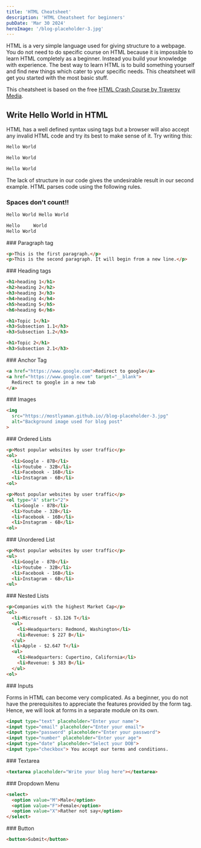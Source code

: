 ```yaml
---
title: 'HTML Cheatsheet'
description: 'HTML Cheatsheet for beginners'
pubDate: 'Mar 30 2024'
heroImage: '/blog-placeholder-3.jpg'
---
```



HTML is a very simple language used for giving structure to a webpage. You do not need to do specific course on HTML because it is impossible to learn HTML completely as a beginner. Instead you build your knowledge with experience. The best way to learn HTML is to build something yourself and find new things which cater to your specific needs. This cheatsheet will get you started with the most basic stuff.

This cheatsheet is based on the free <a href="https://youtu.be/UB1O30fR-EE" target="__blank">HTML Crash Course by Traversy Media</a>. 

## Write Hello World in HTML

HTML has a well defined syntax using tags but a browser will also accept any invalid HTML code and try its best to make sense of it. Try writing this:

```html
Hello World
```
<div class="h-4"></div>

```html
Hello World 

Hello World
```

<Playground />

The lack of structure in our code gives the undesirable result in our second example. HTML parses code using the following rules.

### Spaces don't count!!

<Remember text="There can be only 1 space between two elements. Extra spaces and new lines are ignored." />

```html
Hello World Hello World
```
<div class="h-4"></div>

```html
Hello     World
Hello World
```

<Playground />

<Observation text="Both examples will give the same output." />

<div class="h-10"></div>
### Paragraph tag

<Remember text="Paragraph tags are used to distinguish between different blocks of text as paragraphs. It takes the full width of the page and provides appropriate spacing between two paragraphs." />

```html
<p>This is the first paragraph.</p>
<p>This is the second paragraph. It will begin from a new line.</p>
```

<Playground />

<Observation text="Paragraph tags adds a new line and spacing between two consecutive paragraphs." />

<div class="h-10"></div>
### Heading tags

<Remember text="Heading tags are used to add titles within a webpage. There are 6 levels of headings." /> 

```html
<h1>heading 1</h1>
<h2>heading 2</h2>
<h3>heading 3</h3>
<h4>heading 4</h4>
<h5>heading 5</h5>
<h6>heading 6</h6>
```
<div class="h-4"></div>

```html
<h1>Topic 1</h1>
<h3>Subsection 1.1</h3>
<h3>Subsection 1.2</h3>

<h1>Topic 2</h1>
<h3>Subsection 2.1</h3>
```

<Playground />

<Observation text="Headings are bolder than normal text and occupy the complete width." />

<div class="h-10"></div>
### Anchor Tag

<Remember text="Anchor Tags are used to add links to a web page. Links can be opened in the same tab or a new tab using the target attribute." />

```html
<a href="https://www.google.com">Redirect to google</a>
<a href="https://www.google.com" target="__blank">
  Redirect to google in a new tab
</a>
```

<div class="mt-10 flex flex-row items-center justify-around">
<ExternalLink text="Redirect to google" href="https://google.com" />
<ExternalLink text="Redirect to google in a new tab" href="https://google.com" target="_blank" />
</div>

<Playground />

<Observation text="Links are added to webpages using anchor tags. Links appear blue in color and can be opened in the same or new tab." />

<div class="h-10"></div>
### Images

<Remember text="You can add images on your webpage using the img tag. You can a alternate text using the alt attribute incase the image cannot be loaded." />

```html
<img 
  src="https://mostlyaman.github.io//blog-placeholder-3.jpg"
  alt="Background image used for blog post"
>
```
<Playground />

<div class="h-10"></div>
### Ordered Lists

<Remember text="Ordered Lists add counters to the list items and increases the indentation." />

```html
<p>Most popular websites by user traffic</p>
<ol>
  <li>Google - 87B</li>
  <li>Youtube - 32B</li>
  <li>Facebook - 16B</li>
  <li>Instagram - 6B</li>
<ol>
```
<div class="h-4"></div>

```html
<p>Most popular websites by user traffic</p>
<ol type="A" start="2">
  <li>Google - 87B</li>
  <li>Youtube - 32B</li>
  <li>Facebook - 16B</li>
  <li>Instagram - 6B</li>
<ol>
```

<Playground />

<Observation text="Ordered Lists add counters to the list. Their behaviour can be modified using the type and start attributes." /> 

<div class="h-10"></div>
### Unordered List

<Remember text="Unordered Lists add bullets to the list items instead of counters." />

```html
<p>Most popular websites by user traffic</p>
<ul>
  <li>Google - 87B</li>
  <li>Youtube - 32B</li>
  <li>Facebook - 16B</li>
  <li>Instagram - 6B</li>
<ul>
```
<div class="h-4"></div>

<Playground />

<Observation text="Ordered Lists add counters to the list. Their behaviour can be modified using the type and start attributes." /> 

<div class="h-10"></div>
### Nested Lists

<Remember text="You can nest multiple lists together." />

```html
<p>Companies with the highest Market Cap</p>
<ol>
  <li>Microsoft - $3.126 T</li>
  <ul>
    <li>Headquarters: Redmond, Washington</li>
    <li>Revenue: $ 227 B</li>
  </ul>
  <li>Apple - $2.647 T</li>
  <ul>
    <li>Headquarters: Cupertino, California</li>
    <li>Revenue: $ 383 B</li>
  </ul>
<ol>
```
<Playground />

<div class="h-10"></div>
### Inputs

Forms in HTML can become very complicated. As a beginner, you do not have the prerequisites to appreciate the features provided by the form tag. Hence, we will look at forms in a separate module on its own.

<Remember text="Input tags are used to take user input. The data accpeted by a input tag can be modified using the type attribute." />

```html
<input type="text" placeholder="Enter your name">
<input type="email" placeholder="Enter your email">
<input type="password" placeholder="Enter your password">
<input type="number" placeholder="Enter your age">
<input type="date" placeholder="Select your DOB">
<input type="checkbox"> You accept our terms and conditions.
```

<Playground />

<Observation text="Input tags can take the type and placeholder attribute to modify its behaviour." />

<div class="h-10"></div>
### Textarea

<Remember text="A textarea is used to take multiple lines of input from the user eg. a blog post" />

```html
<textarea placeholder="Write your blog here"></textarea>
```
<Playground />

<div class="h-10"></div>
### Dropdown Menu

<Remember text="Select and option tags are used to create dropdown menus. These enable the user to select a option from multiple choices." />

```html
<select>
  <option value="M">Male</option>
  <option value="F">Female</option>
  <option value="X">Rather not say</option>
</select>
```

<Playground />

<div class="h-10"></div>
### Button

<Remember text="You can add buttons on your webpage using the button tag." />

```html
<button>Submit</button>
```
<Playground />

